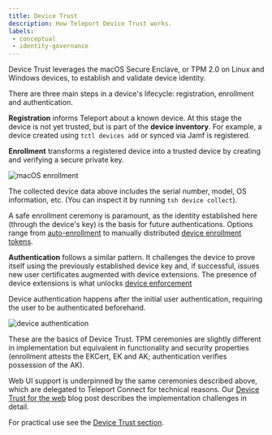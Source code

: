 ```yaml
---
title: Device Trust
description: How Teleport Device Trust works.
labels:
 - conceptual
 - identity-governance
---
```


Device Trust leverages the macOS Secure Enclave, or TPM 2.0 on Linux and Windows
devices, to establish and validate device identity.

There are three main steps in a device's lifecycle: registration, enrollment and
authentication.

**Registration** informs Teleport about a known device. At this stage the device
is not yet trusted, but is part of the **device inventory**. For example, a
device created using `tctl devices add` or synced via Jamf is registered.

**Enrollment** transforms a registered device into a trusted device by creating
and verifying a secure private key.

![macOS enrollment](../../../img/architecture/device-trust-enrollment-macos.png)

The collected device data above includes the serial number, model, OS
information, etc. (You can inspect it by running `tsh device collect`).

A safe enrollment ceremony is paramount, as the identity established here
(through the device's key) is the basis for future authentications. Options
range from [auto-enrollment][] to manually distributed [device enrollment
tokens][].

**Authentication** follows a similar pattern. It challenges the device to prove
itself using the previously established device key and, if successful, issues
new user certificates augmented with device extensions. The presence of device
extensions is what unlocks [device enforcement][]

Device authentication happens after the initial user authentication, requiring
the user to be authenticated beforehand.

![device authentication](../../../img/architecture/device-trust-authentication.png)

These are the basics of Device Trust. TPM ceremonies are slightly different in
implementation but equivalent in functionality and security properties
(enrollment attests the EKCert, EK and AK; authentication verifies possession of
the AK).

Web UI support is underpinned by the same ceremonies described above, which are
delegated to Teleport Connect for technical reasons. Our [Device Trust for the
web][blog-post] blog post describes the implementation challenges in detail.

For practical use see the [Device Trust section][section].

[auto-enrollment]: ../../identity-governance/device-trust/device-management.mdx#auto-enrollment
[device enrollment tokens]: ../../identity-governance/device-trust/device-management.mdx#create-a-device-enrollment-token
[device enforcement]: ../../identity-governance/device-trust/enforcing-device-trust.mdx
[blog-post]: https://goteleport.com/blog/device-trust-for-web-challenges-and-solutions/
[section]: ../../identity-governance/device-trust/device-trust.mdx
